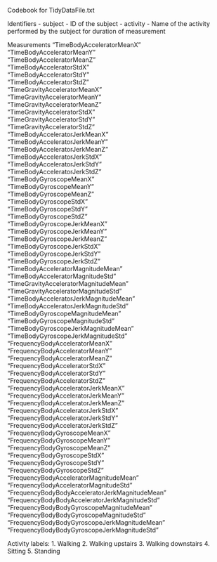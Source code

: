 Codebook for TidyDataFile.txt

Identifiers
- subject -  ID of the subject
- activity - Name of the activity performed by the subject for duration of measurement

Measurements
"TimeBodyAcceleratorMeanX"                    
"TimeBodyAcceleratorMeanY"                     
"TimeBodyAcceleratorMeanZ"                      
"TimeBodyAcceleratorStdX"                      
"TimeBodyAcceleratorStdY"                       
"TimeBodyAcceleratorStdZ"                      
"TimeGravityAcceleratorMeanX"                   
"TimeGravityAcceleratorMeanY"                  
"TimeGravityAcceleratorMeanZ"                   
"TimeGravityAcceleratorStdX"                   
"TimeGravityAcceleratorStdY"                    
"TimeGravityAcceleratorStdZ"                   
"TimeBodyAcceleratorJerkMeanX"                  
"TimeBodyAcceleratorJerkMeanY"                 
"TimeBodyAcceleratorJerkMeanZ"                  
"TimeBodyAcceleratorJerkStdX"                  
"TimeBodyAcceleratorJerkStdY"                   
"TimeBodyAcceleratorJerkStdZ"                  
"TimeBodyGyroscopeMeanX"                        
"TimeBodyGyroscopeMeanY"                       
"TimeBodyGyroscopeMeanZ"                        
"TimeBodyGyroscopeStdX"                        
"TimeBodyGyroscopeStdY"                         
"TimeBodyGyroscopeStdZ"                        
"TimeBodyGyroscopeJerkMeanX"                    
"TimeBodyGyroscopeJerkMeanY"                   
"TimeBodyGyroscopeJerkMeanZ"                    
"TimeBodyGyroscopeJerkStdX"                    
"TimeBodyGyroscopeJerkStdY"                     
"TimeBodyGyroscopeJerkStdZ"                    
"TimeBodyAcceleratorMagnitudeMean"              
"TimeBodyAcceleratorMagnitudeStd"              
"TimeGravityAcceleratorMagnitudeMean"           
"TimeGravityAcceleratorMagnitudeStd"           
"TimeBodyAcceleratorJerkMagnitudeMean"          
"TimeBodyAcceleratorJerkMagnitudeStd"          
"TimeBodyGyroscopeMagnitudeMean"                
"TimeBodyGyroscopeMagnitudeStd"                
"TimeBodyGyroscopeJerkMagnitudeMean"            
"TimeBodyGyroscopeJerkMagnitudeStd"            
"FrequencyBodyAcceleratorMeanX"                 
"FrequencyBodyAcceleratorMeanY"                
"FrequencyBodyAcceleratorMeanZ"                
"FrequencyBodyAcceleratorStdX"                 
"FrequencyBodyAcceleratorStdY"                 
"FrequencyBodyAcceleratorStdZ"                 
"FrequencyBodyAcceleratorJerkMeanX"          
"FrequencyBodyAcceleratorJerkMeanY"            
"FrequencyBodyAcceleratorJerkMeanZ"       
"FrequencyBodyAcceleratorJerkStdX"             
"FrequencyBodyAcceleratorJerkStdY"         
"FrequencyBodyAcceleratorJerkStdZ"             
"FrequencyBodyGyroscopeMeanX"            
"FrequencyBodyGyroscopeMeanY"                  
"FrequencyBodyGyroscopeMeanZ"                
"FrequencyBodyGyroscopeStdX"                   
"FrequencyBodyGyroscopeStdY"                   
"FrequencyBodyGyroscopeStdZ"                   
"FrequencyBodyAcceleratorMagnitudeMean"         
"FrequencyBodyAcceleratorMagnitudeStd"         
"FrequencyBodyBodyAcceleratorJerkMagnitudeMean"
"FrequencyBodyBodyAcceleratorJerkMagnitudeStd" 
"FrequencyBodyBodyGyroscopeMagnitudeMean"      
"FrequencyBodyBodyGyroscopeMagnitudeStd"       
"FrequencyBodyBodyGyroscopeJerkMagnitudeMean"  
"FrequencyBodyBodyGyroscopeJerkMagnitudeStd"  

Activity labels:
1. Walking
2. Walking upstairs
3. Walking downstairs
4. Sitting
5. Standing